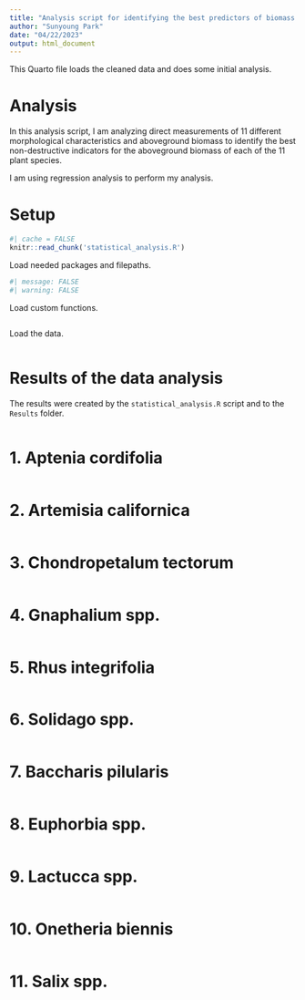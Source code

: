 ```yaml
---
title: "Analysis script for identifying the best predictors of biomass for 11 plant species"
author: "Sunyoung Park"
date: "04/22/2023"
output: html_document
---
```



This Quarto file loads the cleaned data and does some initial analysis. 



# Analysis 

In this analysis script, I am analyzing direct measurements of 11 different morphological characteristics and aboveground biomass to identify the best non-destructive indicators for the aboveground biomass of each of the 11 plant species.  

I am using regression analysis to perform my analysis. 


# Setup

```r
#| cache = FALSE
knitr::read_chunk('statistical_analysis.R')
```

Load needed packages and filepaths.  

```r
#| message: FALSE
#| warning: FALSE
```

Load custom functions.

```r
```

Load the data.

```r
```



# Results of the data analysis

The results were created by the `statistical_analysis.R` script and to the `Results` folder.


```r
``` 

# 1. Aptenia cordifolia

```r
``` 

# 2. Artemisia californica

```r
``` 

# 3. Chondropetalum tectorum

```r
``` 

# 4. Gnaphalium spp.

```r
``` 

# 5. Rhus integrifolia

```r
``` 

# 6. Solidago spp.

```r
``` 


# 7. Baccharis pilularis

```r
``` 

# 8. Euphorbia spp.

```r
``` 

# 9. Lactucca spp.

```r
``` 

# 10. Onetheria biennis

```r
``` 

# 11. Salix spp.

```r
``` 